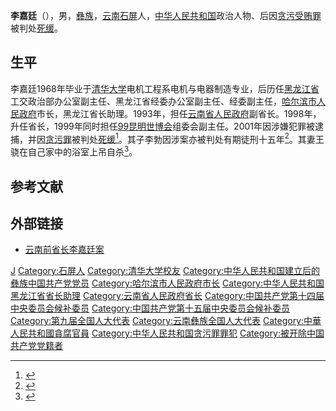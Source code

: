 '''李嘉廷'''（{{bd|1944年|||catIdx=}}），男，[[彝族|彝族]]，[[云南|云南]][[石屏|石屏]]人，[[中华人民共和国|中华人民共和国]]政治人物、后因[[贪污受贿罪|贪污受贿罪]]被判处[[死缓|死缓]]。

== 生平 ==
李嘉廷1968年毕业于[[清华大学|清华大学]]电机工程系电机与电器制造专业，后历任[[黑龙江省|黑龙江省]]工交政治部办公室副主任、黑龙江省经委办公室副主任、经委副主任，[[哈尔滨市人民政府|哈尔滨市人民政府]]市长，黑龙江省长助理。1993年，担任[[云南省人民政府|云南省人民政府]]副省长。1998年，升任省长，1999年同时担任[[1999年昆明世界园艺博览会|99昆明世博会]]组委会副主任。2001年因涉嫌犯罪被逮捕，并因[[贪污罪|贪污罪]]被判处[[死缓|死缓]]<ref>{{cite news|title=“贪官难过女人关” 云南原省长李嘉廷堕落史|url=http://news.xinhuanet.com/legal/2003-05/20/content_877651.htm|accessdate=2011-10-11|newspaper=新华网|archive-date=2016-08-17|archive-url=https://web.archive.org/web/20160817143937/http://news.xinhuanet.com/legal/2003-05/20/content_877651.htm|dead-url=no}}</ref>。其子李勃因涉案亦被判处有期徒刑十五年<ref>{{cite news|title=云南省原省长李嘉廷之子犯罪纪实|url=http://www.court.cn/html/article/200402/10/102948.shtml|accessdate=2011-10-11|newspaper=中国法院网}}{{dead link|date=2018年1月 |bot=InternetArchiveBot |fix-attempted=yes }}</ref>。其妻王骁在自己家中的浴室上吊自杀<ref>{{cite web|url=http://www.bjnews.com.cn/news/2016/05/23/404289.html|title=这些官员如何“宠媳妇”把自己害了？|publisher=新京报|accessdate=2016-05-23|archive-date=2019-06-08|archive-url=https://web.archive.org/web/20190608135859/http://www.bjnews.com.cn/news/2016/05/23/404289.html|dead-url=no}}</ref>。

== 参考文献 ==
{{reflist|3}}

== 外部链接 ==
* [http://news.sina.com.cn/z/lijiating/ 云南前省长李嘉廷案] {{Wayback|url=http://news.sina.com.cn/z/lijiating/ |date=20190614062149 }}

{{start box}}
{{s-gov|prc}}
{{succession box|[[和志强|和志强]]|[[徐荣凯|徐荣凯]]|[[云南省人民政府|云南省人民政府]]省长|1998年1月－2001年6月}}
{{succession box|[[张德邻|张德邻]]|[[索长有|索长有]]|[[哈尔滨市人民政府|哈尔滨市人民政府]]市长|1991年2月－1992年10月}}
{{end box}}

{{哈尔滨市市长}}
{{中华人民共和国云南省正职领导人|nocat}}
{{云南行政长官}}

{{Authority control}}
{{DEFAULTSORT: Li Jiātíng}}
[[Category:李姓|J]]
[[Category:石屏人|Category:石屏人]]
[[Category:清华大学校友|Category:清华大学校友]]
[[Category:中华人民共和国建立后的彝族中国共产党党员|Category:中华人民共和国建立后的彝族中国共产党党员]]
[[Category:哈尔滨市人民政府市长|Category:哈尔滨市人民政府市长]]
[[Category:中华人民共和国黑龙江省省长助理|Category:中华人民共和国黑龙江省省长助理]]
[[Category:云南省人民政府省长|Category:云南省人民政府省长]]
[[Category:中国共产党第十四届中央委员会候补委员|Category:中国共产党第十四届中央委员会候补委员]]
[[Category:中国共产党第十五届中央委员会候补委员|Category:中国共产党第十五届中央委员会候补委员]]
[[Category:第九届全国人大代表|Category:第九届全国人大代表]]
[[Category:云南彝族全国人大代表|Category:云南彝族全国人大代表]]
[[Category:中華人民共和國貪腐官員|Category:中華人民共和國貪腐官員]]
[[Category:中华人民共和国贪污罪罪犯|Category:中华人民共和国贪污罪罪犯]]
[[Category:被开除中国共产党党籍者|Category:被开除中国共产党党籍者]]